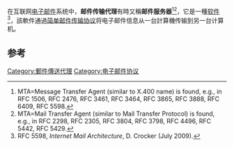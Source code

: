 在互联网[[电子邮件|电子邮件]]系统中，'''邮件传输代理'''有時又稱'''邮件服务器'''<ref>MTA=Message Transfer Agent (similar to X.400 name) is found, e.g., in RFC 1506, RFC 2476, RFC 3461, RFC 3464, RFC 3865, RFC 3888, RFC 6409, RFC 5598.</ref><ref>MTA=Mail Transfer Agent (similar to Mail Transfer Protocol) is found, e.g., in RFC 2298, RFC 2305, RFC 3804, RFC 3798, RFC 4496, RFC 5442, RFC 5429.</ref>，它是一種[[软件|软件]]<ref>
RFC 5598, ''Internet Mail Architecture'', D. Crocker (July 2009).
</ref>，該軟件通過[[简单邮件传输协议|简单邮件传输协议]]将电子邮件信息从一台計算機传输到另一台计算机。

== 参考 ==
{{Reflist}}

[[Category:郵件傳送代理|Category:郵件傳送代理]]
[[Category:电子邮件协议|Category:电子邮件协议]]